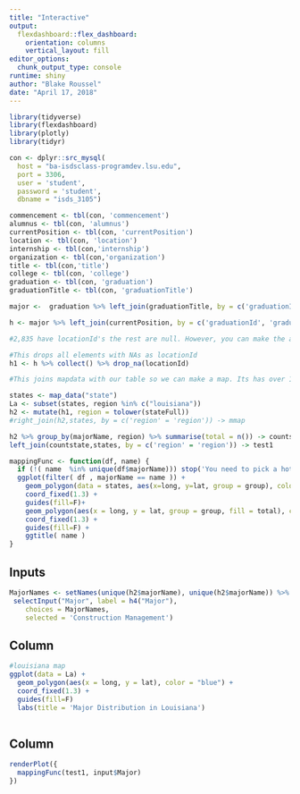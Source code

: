 ```yaml
---
title: "Interactive"
output: 
  flexdashboard::flex_dashboard:
    orientation: columns
    vertical_layout: fill
editor_options: 
  chunk_output_type: console
runtime: shiny
author: "Blake Roussel"
date: "April 17, 2018"
---
```


```r
library(tidyverse)
library(flexdashboard)
library(plotly)
library(tidyr)
```



```r
con <- dplyr::src_mysql(
  host = "ba-isdsclass-programdev.lsu.edu",
  port = 3306,
  user = 'student',
  password = 'student',
  dbname = "isds_3105") 

```




```r
commencement <- tbl(con, 'commencement')
alumnus <- tbl(con, 'alumnus')
currentPosition <- tbl(con, 'currentPosition')
location <- tbl(con, 'location')
internship <- tbl(con,'internship')
organization <- tbl(con,'organization')
title <- tbl(con,'title')
college <- tbl(con, 'college')
graduation <- tbl(con, 'graduation')
graduationTitle <- tbl(con, 'graduationTitle')


```



```r
major <-  graduation %>% left_join(graduationTitle, by = c('graduationId', 'graduationId')) %>% left_join(title, by = c('idTitle', 'idTitle')) %>% select(graduationId, majorName)

h <- major %>% left_join(currentPosition, by = c('graduationId', 'graduationId')) %>% select(graduationId, majorName, locationId) %>% left_join(location, by =c('locationId', 'locationId')) 

#2,835 have locationId's the rest are null. However, you can make the assumption to the organizationId accordingly. 
```

```r
#This drops all elements with NAs as locationId
h1 <- h %>% collect() %>% drop_na(locationId)

```

```r
#This joins mapdata with our table so we can make a map. Its has over 1 million element though so im not sure if its 100% correct.

states <- map_data("state")
La <- subset(states, region %in% c("louisiana"))
h2 <- mutate(h1, region = tolower(stateFull)) 
#right_join(h2,states, by = c('region' = 'region')) -> mmap


```

```r
h2 %>% group_by(majorName, region) %>% summarise(total = n()) -> countstate
left_join(countstate,states, by = c('region' = 'region')) -> test1

```

```r
mappingFunc <- function(df, name) {
  if (!( name  %in% unique(df$majorName))) stop('You need to pick a hotel within those avaialble in the dataset')
  ggplot(filter( df , majorName == name )) +
    geom_polygon(data = states, aes(x=long, y=lat, group = group), color = "black") +
    coord_fixed(1.3) +
    guides(fill=F)+
    geom_polygon(aes(x = long, y = lat, group = group, fill = total), color = "black") + 
    coord_fixed(1.3) +
    guides(fill=F) +
    ggtitle( name )
}

```

 
Inputs {.sidebar}
-------------------------------------

```r
MajorNames <- setNames(unique(h2$majorName), unique(h2$majorName)) %>% as.list()
 selectInput("Major", label = h4("Major"), 
    choices = MajorNames, 
    selected = 'Construction Management')


```

Column {data-width=650}
-----------------------------------------------------------------------

```r
#louisiana map
ggplot(data = La) + 
  geom_polygon(aes(x = long, y = lat), color = "blue") + 
  coord_fixed(1.3) +
  guides(fill=F)
  labs(title = 'Major Distribution in Louisiana') 
    
```


Column {data-width=650}
-----------------------------------------------------------------------
```r
renderPlot({
  mappingFunc(test1, input$Major)
})
```


